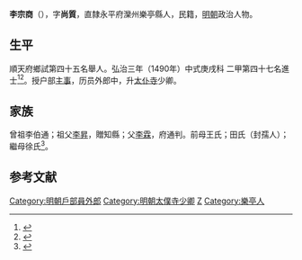 {{明清人物信息框
| 姓名 = 李宗商
| 原名 =
| 圖片名稱= 
| 圖片大小 =
| 圖片說明 = 
| 最高職務 = 太仆寺少卿
| 國家 = 大明 
| 爵位 =
| 籍貫 = [[北直隶|直隸]][[永平府|永平府]][[灤州|灤州]][[樂亭縣|樂亭縣]]
| 族裔 = 
| 字號 = 字尚質
| 諡號 =
| 出生日期 = 生年不詳
| 出生地點 = <!---直隸永平府灤州樂亭縣--->
| 逝世日期 = 卒年不詳 
| 逝世地點 =
| 墓葬 =
| 配偶 = 
| 親屬 = 
| 出身 =
* 弘治三年庚戌科進士出身
| 經歷 =
| 著作 =  
}}
'''李宗商'''（{{bd|？||？|catIdx=}}），字'''尚質'''，直隸永平府灤州樂亭縣人，民籍，[[明朝|明朝]]政治人物。

== 生平 ==
順天府鄉試第四十五名舉人。弘治三年（1490年）中式庚戌科<!---會試第四十六名--->二甲第四十七名進士<ref>{{Cite book|title=《[[皇明贡举考|皇明贡举考]]》卷五|last=（明）[[张朝瑞|张朝瑞]]|first=|publisher=《续修四库全书》史部第828册|year=|isbn=|location=|pages=}}</ref><ref>{{Cite book|title=贡举志五种 上|last=鲁小俊，江俊伟著|first=|publisher=武汉：武汉大学出版社|year=2009|isbn=978-7-307-07043-1|location=|pages=}}</ref>。授户部[[主事|主事]]，历员外郎中，升[[太仆寺|太仆寺]]少卿。

== 家族 ==
曾祖李伯通；祖父[[李昇|李昇]]，贈知縣；父[[李霖|李霖]]，府通判。前母王氏；田氏（封孺人）；繼母徐氏<ref>{{Cite book|title=天一阁藏明代科举录选刊 登科录 点校本|last=龚延明主编|first=|publisher=宁波出版社|year=2016|isbn=978-7-5526-2320-8|location=宁波|pages=|quote=《天一閣藏明代科舉錄選刊.登科錄》之《弘治三年庚戌科進士登科錄》}}</ref>。

==参考文献==
{{reflist}}

{{弘治三年庚戌科殿試金榜}}
{{DEFAULTSORT:Li李}}
[[Category:明朝戶部員外郎|Category:明朝戶部員外郎]]
[[Category:明朝太僕寺少卿|Category:明朝太僕寺少卿]]
[[Category:李姓|Z]]
[[Category:樂亭人|Category:樂亭人]]